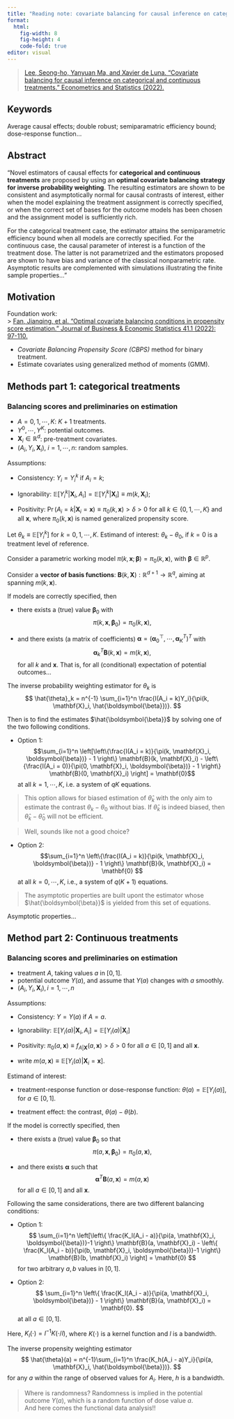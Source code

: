 ```yaml
---
title: "Reading note: covariate balancing for causal inference on categorical and continuous treatments"
format: 
  html:
    fig-width: 8
    fig-height: 4
    code-fold: true
editor: visual
---
```


> [Lee, Seong-ho, Yanyuan Ma, and Xavier de Luna. "Covariate balancing for causal inference on categorical and continuous treatments." Econometrics and Statistics (2022).](https://www.sciencedirect.com/science/article/pii/S2452306222000077?casa_token=1wPBlu0u6D0AAAAA:j6BqlD3l2RwTX1ENjAdhbVAAh8tAqsUsfomP3hIwtX0N1hD8JRHIcz8VLB7G7cYJFH1PizM7-Pfu)

## Keywords

Average causal effects; double robust; semiparamatric efficiency bound; dose-response function...

## Abstract

"Novel estimators of causal effects for **categorical and continuous treatments** are proposed by using an **optimal covariate balancing strategy for inverse probability weighting**. The resulting estimators are shown to be consistent and asymptotically normal for causal contrasts of interest, either when the model explaining the treatment assignment is correctly specified, or when the correct set of bases for the outcome models has been chosen and the assignment model is sufficiently rich.

For the categorical treatment case, the estimator attains the semiparametric efficiency bound when all models are correctly specified. For the continuous case, the causal parameter of interest is a function of the treatment dose. The latter is not parametrized and the estimators proposed are shown to have bias and variance of the classical nonparametric rate. Asymptotic results are complemented with simulations illustrating the finite sample properties..."

## Motivation

Foundation work:\
\> [Fan, Jianqing, et al. "Optimal covariate balancing conditions in propensity score estimation." Journal of Business & Economic Statistics 41.1 (2022): 97-110.](https://www.tandfonline.com/doi/full/10.1080/07350015.2021.2002159)

-   *Covariate Balancing Propensity Score (CBPS)* method for binary treatment.\
-   Estimate covariates using generalized method of moments (GMM).

## Methods part 1: categorical treatments

### Balancing scores and preliminaries on estimation

-   $A=0, 1, \cdots, K$: $K+1$ treatments.\
-   $Y^0, \cdots, Y^K$: potential outcomes.\
-   $\mathbf{X}_i \in \mathbb{R}^d$: pre-treatment covariates.\
-   $(A_i, Y_i, \mathbf{X}_i), \ i=1, \cdots, n$: random samples.

Assumptions:

-   Consistency: $Y_i = Y_i^k$ if $A_i = k$;

-   Ignorability: $\mathbb{E}[Y_i^k|\mathbf{X}_i, A_i] = \mathbb{E}[Y_i^k|\mathbf{X}_i] \equiv m(k,\mathbf{X}_i)$;

-   Positivity: $\operatorname{Pr}(A_i = k|\mathbf{X}_i = \mathbf{x}) \equiv \pi_0(k,\mathbf{x}) > \delta > 0$ for all $k \in \{0, 1, \cdots, K\}$ and all $\mathbf{x}$, where $\pi_0(k, \mathbf{x})$ is named generalized propensity score.

Let $\theta_k \equiv \mathbb{E}[Y_i^k]$ for $k=0, 1, \cdots, K$. Estimand of interest: $\theta_k - \theta_0$, if $k=0$ is a treatment level of reference.

Consider a parametric working model $\pi(k, \mathbf{x}; \boldsymbol{\beta}) = \pi_0(k, \mathbf{x})$, with $\boldsymbol{\beta} \in \mathbb{R}^p$.

Consider a **vector of basis functions**: $\mathbf{B}(k, \mathbf{X}): \mathbb{R}^{d+1} \rightarrow \mathbb{R}^q$, aiming at spanning $m(k, \mathbf{x})$.

If models are correctly specified, then 

-    there exists a (true) value $\boldsymbol{\beta}_0$ with $$\pi(k, \mathbf{x}, \boldsymbol{\beta}_0) = \pi_0(k, \mathbf{x}), $$

-   and there exists (a matrix of coefficients) $\boldsymbol{\alpha} = (\boldsymbol{\alpha}_0^\top, \cdots, \boldsymbol{\alpha}_K^T)^T$ with $$\boldsymbol{\alpha}_k^T \mathbf{B}(k, \mathbf{x}) = m(k, \mathbf{x}),$$ for all $k$ and $\mathbf{x}$. That is, for all (conditional) expectation of potential outcomes...

The inverse probability weighting estimator for $\theta_k$ is $$
\hat{\theta}_k = n^{-1} \sum_{i=1}^n \frac{I(A_i = k)Y_i}{\pi(k, \mathbf{X}_i, \hat{\boldsymbol{\beta}})}.
$$

Then is to find the estimates $\hat{\boldsymbol{\beta}}$ by solving one of the two following conditions.

-   Option 1: $$\sum_{i=1}^n \left[\left\{\frac{I(A_i = k)}{\pi(k, \mathbf{X}_i, \boldsymbol{\beta})} - 1 \right\} \mathbf{B}(k, \mathbf{X}_i) - \left\{\frac{I(A_i = 0)}{\pi(0, \mathbf{X}_i, \boldsymbol{\beta})} - 1 \right\} \mathbf{B}(0, \mathbf{X}_i)  \right] = \mathbf{0}$$ at all $k=1, \cdots, K$, i.e. a system of $qK$ equations.

> This option allows for biased estimation of $\hat{\theta}_k$ with the only aim to estimate the contrast $\theta_k - \theta_0$ without bias. If $\hat{\theta}_k$ is indeed biased, then $\hat{\theta}_k - \hat{\theta}_0$ will not be efficient.

> Well, sounds like not a good choice?

-   Option 2: $$\sum_{i=1}^n \left\{\frac{I(A_i = k)}{\pi(k, \mathbf{X}_i, \boldsymbol{\beta})} - 1 \right\} \mathbf{B}(k, \mathbf{X}_i) = \mathbf{0}
    $$ at all $k=0, \cdots, K$, i.e., a system of $q(K+1)$ equations.

> The asymptotic properties are built upont the estimator whose $\hat{\boldsymbol{\beta}}$ is yielded from this set of equations.

Asymptotic properties...

## Method part 2: Continuous treatments

### Balancing scores and preliminaries on estimation

-   treatment $A$, taking values $a$ in $[0, 1]$.
-   potential outcome $Y(a)$, and assume that $Y(a)$ changes with $a$ smoothly.\
-   $(A_i, Y_i, \mathbf{X}_i), \, i = 1, \cdots, n$

Assumptions:

-   Consistency: $Y=Y(a)$ if $A=a$.

-   Ignorability: $\mathbb{E}[Y_i(a)|\mathbf{X}_i, A_i] = \mathbb{E}[Y_i(a)|\mathbf{X}_i]$

-   Positivity: $\pi_0(a, \mathbf{x}) \equiv f_{A|\mathbf{X}}(a, \mathbf{x}) > \delta > 0$ for all $a\in[0,1]$ and all $\mathbf{x}$.

-   write $m(a, \mathbf{x}) \equiv \mathbb{E}[Y_i(a)|\mathbf{X}_i = \mathbf{x}]$.

Estimand of interest:

-    treatment-response function or dose-response function: $\theta(a) = \mathbb{E}[Y_i(a)]$, for $a \in [0, 1]$.

-    treatment effect: the contrast, $\theta(a) - \theta(b)$.

If the model is correctly specified, then

-   there exists a (true) value $\boldsymbol{\beta}_0$ so that $$
    \pi(a, \mathbf{x}, \boldsymbol{\beta}_0) = \pi_0(a, \mathbf{x}), 
    $$

-   and there exists $\boldsymbol{\alpha}$ such that $$
    \boldsymbol{\alpha}^T \mathbf{B}(a, \mathbf{x}) = m(a, \mathbf{x})
    $$ for all $a\in [0,1]$ and all $\mathbf{x}$.

Following the same considerations, there are two different balancing conditions:

-   Option 1: $$
    \sum_{i=1}^n \left[\left\{ \frac{K_l(A_i - a)}{\pi(a, \mathbf{X}_i, \boldsymbol{\beta})}-1 \right\} \mathbf{B}(a, \mathbf{X}_i) - \left\{ \frac{K_l(A_i - b)}{\pi(b, \mathbf{X}_i, \boldsymbol{\beta})}-1 \right\} \mathbf{B}(b, \mathbf{X}_i) \right] = \mathbf{0}
    $$ for two arbitrary $a, b$ values in $[0,1]$.

-   Option 2: $$
    \sum_{i=1}^n \left\{ \frac{K_l(A_i - a)}{\pi(a, \mathbf{X}_i, \boldsymbol{\beta})} - 1 \right\} \mathbf{B}(a, \mathbf{X}_i) = \mathbf{0}. 
    $$ at all $a \in [0,1]$.

Here, $K_l(\cdot) = l^{-1} K(\cdot/l)$, where $K(\cdot)$ is a kernel function and $l$ is a bandwidth.

The inverse propensity weighting estimator $$
\hat{\theta}(a) = n^{-1}\sum_{i=1}^n \frac{K_h(A_i - a)Y_i}{\pi(a, \mathbf{X}_i, \hat{\boldsymbol{\beta}})}.
$$ for any $a$ within the range of observed values for $A_i$. Here, $h$ is a bandwidth.

> Where is randomness? Randomness is implied in the potential outcome $Y(a)$, which is a random function of dose value $a$.\
> And here comes the functional data analysis!!
